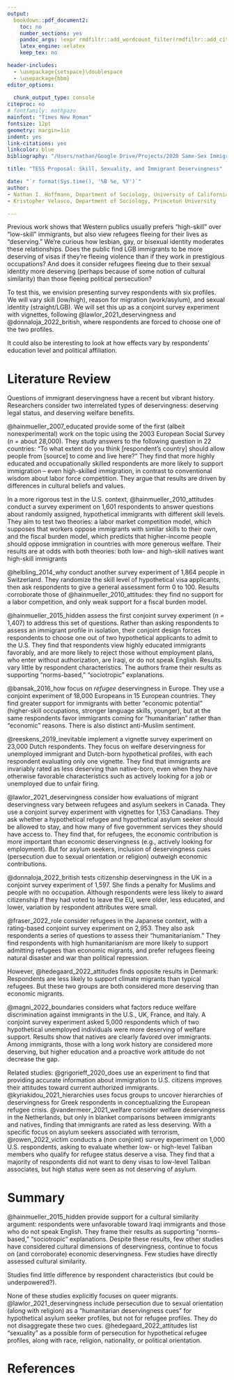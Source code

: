 ```yaml
---
output:
  bookdown::pdf_document2:
    toc: no
    number_sections: yes
    pandoc_args: !expr rmdfiltr::add_wordcount_filter(rmdfiltr::add_citeproc_filter(args = NULL))
    latex_engine: xelatex
    keep_tex: no

header-includes:
  - \usepackage{setspace}\doublespace
  - \usepackage{bbm}
editor_options: 
  
  chunk_output_type: console
citeproc: no
# fontfamily: mathpazo
mainfont: "Times New Roman"
fontsize: 12pt
geometry: margin=1in
indent: yes
link-citations: yes
linkcolor: blue
bibliography: "/Users/nathan/Google Drive/Projects/2020 Same-Sex Immigrant Couples/ssimm/Same-Sex Immigration.bib"

title: "TESS Proposal: Skill, Sexuality, and Immigrant Deservingness"

date: "`r format(Sys.time(), '%B %e, %Y')`"
author:
- Nathan I. Hoffmann, Department of Sociology, University of California, Los Angeles
- Kristopher Velasco, Department of Sociology, Princeton University

---
```



Previous work shows that Western publics usually prefers "high-skill" over "low-skill" immigrants, but also view refugees fleeing for their lives as "deserving." We're curious how lesbian, gay, or bisexual identity moderates these relationships. Does the public find LGB immigrants to be more deserving of visas if they're fleeing violence than if they work in prestigious occupations? And does it consider refugees fleeing due to their sexual identity more deserving (perhaps because of some notion of cultural similarity) than those fleeing political persecution? 

To test this, we envision presenting survey respondents with six profiles. We will vary skill (low/high), reason for migration (work/asylum), and sexual identity (straight/LGB). We will set this up as a conjoint survey experiment with vignettes, following @lawlor_2021_deservingness and @donnaloja_2022_british, where respondents are forced to choose one of the two profiles.  

It could also be interesting to look at how effects vary by respondents' education level and political affiliation.  

# Literature Review
Questions of immigrant deservingness have a recent but vibrant history. Researchers consider two interrelated types of deservingness: deserving legal status, and deserving welfare benefits.  

@hainmueller_2007_educated provide some of the first (albeit nonexperimental) work on the topic using the 2003 European Social Survey ($n$ = about 28,000). They study answers to the following question in 22 countries: "To what extent do you think [respondent’s country] should allow people from [source] to come and live here?” They find that more highly educated and occupationally skilled respondents are more likely to support immigration -- even high-skilled immigration, in contrast to conventional wisdom about labor force competition. They argue that results are driven by differences in cultural beliefs and values.  

In a more rigorous test in the U.S. context, @hainmueller_2010_attitudes conduct a survey experiment on 1,601 respondents to answer questions about randomly assigned, hypothetical immigrants with different skill levels. They aim to test two theories: a labor market competition model, which supposes that workers oppose immigrants with similar skills to their own, and the fiscal burden model, which predicts that higher-income people should oppose immigration in countries with more generous welfare. Their results are at odds with both theories: both low- and high-skill natives want high-skill immigrants

@helbling_2014_why conduct another survey experiment of 1,864 people in Switzerland. They randomize the skill level of hypothetical visa applicants, then ask respondents to give a general assessment form 0 to 100. Results corroborate those of @hainmueller_2010_attitudes: they find no support for a labor competition, and only weak support for a fiscal burden model.  


@hainmueller_2015_hidden assess the first conjoint survey experiment ($n$ = 1,407) to address this set of questions. Rather than asking respondents to assess an immigrant profile in isolation, their conjoint design forces respondents to choose one out of two hypothetical applicants to admit to the U.S. They find that respondents view highly educated immigrants favorably, and are more likely to reject those without employment plans, who enter without authorization, are Iraqi, or do not speak English. Results vary little by respondent characteristics. The authors frame their results as supporting "norms-based," "sociotropic" explanations.  

@bansak_2016_how focus on *refugee* deservingness in Europe. They use a conjoint experiment of 18,000 Europeans in 15 European countries. They find greater support for immigrants with better "economic potential" (higher-skill occupations, stronger language skills, younger), but at the same respondents favor immigrants coming for "humanitarian" rather than "economic" reasons. There is also distinct anti-Muslim sentiment. 

@reeskens_2019_inevitable implement a vignette survey experiment on 23,000 Dutch respondents. They focus on welfare deservingness for unemployed immigrant and Dutch-born hypothetical profiles, with each respondent evaluating only one vignette. They find that immigrants are invariably rated as less deserving than native-born, even when they have otherwise favorable characteristics such as actively looking for a job or unemployed due to unfair firing.  

@lawlor_2021_deservingness consider how evaluations of migrant deservingness vary between refugees and asylum seekers in Canada. They use a conjoint survey experiment with vignettes for 1,153 Canadians. They ask whether a hypothetical refugee and hypothetical asylum seeker should be allowed to stay, and how many of five government services they should have access to. They find that, for refugees, the economic contribution is more important than economic deservingness (e.g., actively looking for employment). But for asylum seekers, inclusion of deservingness cues (persecution due to sexual orientation or religion) outweigh economic contributions.  

@donnaloja_2022_british tests citizenship deservingness in the UK in a conjoint survey experiment of 1,597. She finds a penalty for Muslims and people with no occupation. Although respondents were less likely to award citizenship if they had voted to leave the EU, were older, less educated, and lower, variation by respondent attributes were small.  

@fraser_2022_role consider refugees in the Japanese context, with a rating-based conjoint survey experiment on 2,953. They also ask respondents a series of questions to assess their "humanitarianism." They find respondents with high humanitarianism are more likely to support admitting refugees than economic migrants, and prefer refugees fleeing natural disaster and war than political repression.  

However, @hedegaard_2022_attitudes finds opposite results in Denmark: Respondents are less likely to support climate migrants than typical refugees. But these two groups are both considered more deserving than economic migrants.  

@magni_2022_boundaries considers what factors reduce welfare discrimination against immigrants in the U.S., UK, France, and Italy. A conjoint survey experiment asked 5,000 respondents which of two hypothetical unemployed individuals were more deserving of welfare support. Results show that natives are clearly favored over immigrants. Among immigrants, those with a long work history are considered more deserving, but higher education and a proactive work attitude do not decrease the gap.   




Related studies: @grigorieff_2020_does use an experiment to find that providing accurate information about immigration to U.S. citizens improves their attitudes toward current authorized immigrants. @kyriakidou_2021_hierarchies uses focus groups to uncover hierarchies of deservingness for Greek respondents in conceptualizing the European refugee crisis. @vandermeer_2021_welfare consider welfare deservingness in the Netherlands, but only in blanket comparisons between immigrants and natives, finding that immigrants are rated as less deserving. With a specific focus on asylum seekers associated with terrorism, @rowen_2022_victim conducts a (non conjoint) survey experiment on 1,000 U.S. respondents, asking to evaluate whether low- or high-level Taliban members who qualify for refugee status deserve a visa. They find that a majority of respondents did not want to deny visas to low-level Taliban associates, but high status were seen as not deserving of asylum.




# Summary

@hainmueller_2015_hidden provide support for a cultural similarity argument: respondents were unfavorable toward Iraqi immigrants and those who do not speak English. They frame their results as supporting "norms-based," "sociotropic" explanations. Despite these results, few other studies have considered cultural dimensions of deservingness, continue to focus on (and corroborate) economic deservingness. Few studies have directly assessed cultural similarity.  

Studies find little difference by respondent characteristics (but could be underpowered?).  

None of these studies explicitly focuses on queer migrants. @lawlor_2021_deservingness include persecution due to sexual orientation (along with religion) as a “humanitarian deservingness cues” for hypothetical asylum seeker profiles, but not for refugee profiles. They do not disaggregate these two cues. @hedegaard_2022_attitudes list "sexuality" as a possible form of persecution for hypothetical refugee profiles, along with race, religion, nationality, or political orientation.

\newpage

# References
